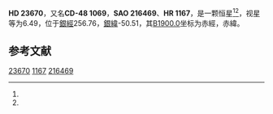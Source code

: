 {{Starbox begin
| name = HD 23670
}}
{{Starbox observe
| epoch = [[J2000.0|J2000.0]]
| constell = {{星座名待查}}<ref name=SIMBAD>{{cite web
 | url=http://simbad.u-strasbg.fr/simbad/sim-id?Ident=HR+1167
 | title=Pulsating variable Star
 | publisher=Centre de Données astronomiques de Strasbourg
 | work=SIMBAD
 | accessdate=2012-07-13
 | archive-date=2016-03-18
 | archive-url=https://web.archive.org/web/20160318230122/http://simbad.u-strasbg.fr/simbad/sim-id?Ident=HR+1167
 | dead-url=no
 }}</ref><ref name=DATA>{{cite web
 | url=http://vizier.u-strasbg.fr/viz-bin/VizieR-5?-out.add=.&-source=5050&-corr=PK=HR&-out.max=9999&HR=1167
 | title=VizieR Detailed Page
 | accessdate=2012-07-13
 | archive-date=2016-03-04
 | archive-url=https://web.archive.org/web/20160304201419/http://vizier.u-strasbg.fr/viz-bin/VizieR-5?-out.add=.&-source=5050&-corr=PK=HR&-out.max=9999&HR=1167
 | dead-url=no
 }}</ref>
| 星官 = 
| ra = {{RA|3|44|50.6}}<ref name=SIMBAD /><ref name=DATA />
| dec = {{DEC|-48|3|41}}<ref name=SIMBAD /><ref name=DATA />
| appmag_v = 6.49<ref name=SIMBAD /><ref name=DATA />
}}
{{Starbox character
| class = G8-K0III<ref name=SIMBAD /><ref name=DATA />
| b-v = 1.02<ref name=SIMBAD /><ref name=DATA />
| u-b = <ref name=SIMBAD /><ref name=DATA />
| r-i = <ref name=SIMBAD /><ref name=DATA />
| variable = 
}}
{{Starbox astrometry
| radial_v = 
| prop_mo_ra = 4
| parallax = 
| p_error = 
}}
{{Starbox catalog
| names =CD-48 1069，[[SAO星表|SAO]] 216469，[[HD星表|HD]] 23670，[[HR星表|HR]] 1167}}
{{Starbox reference |Simbad=HR+1167}}
{{Starbox end}}

'''HD 23670'''，又名'''CD-48 1069'''，'''SAO 216469'''、'''HR 1167'''，是一颗恒星<ref name=SIMBAD /><ref name=DATA />，视星等为6.49，位于[[銀道座標系|銀經]]256.76，[[銀道座標系|銀緯]]-50.51，其[[B1900.0|B1900.0]]坐标为赤經{{RA|3|41|46.7}}，赤緯{{DEC|-48|-50.51|19}}。

== 参考文献 ==
{{reflist}}

{{star-stub}}

[[Category:HD和HDE天體|23670]]
[[Category:HR天體|1167]]
[[Category:SAO天體|216469]]
